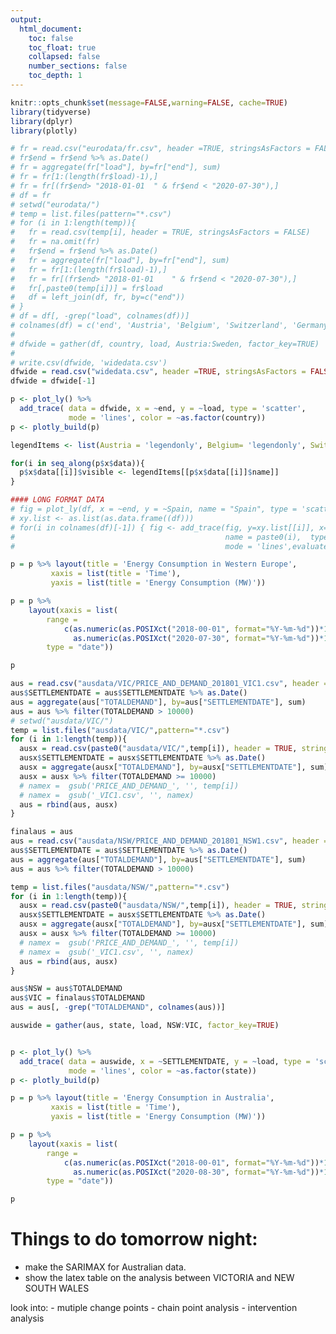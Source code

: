 ```yaml
---
output:
  html_document:
    toc: false
    toc_float: true
    collapsed: false
    number_sections: false
    toc_depth: 1
---
```



```r
knitr::opts_chunk$set(message=FALSE,warning=FALSE, cache=TRUE)
library(tidyverse)
library(dplyr)
library(plotly)
```


```r

# fr = read.csv("eurodata/fr.csv", header =TRUE, stringsAsFactors = FALSE)
# fr$end = fr$end %>% as.Date()
# fr = aggregate(fr["load"], by=fr["end"], sum)
# fr = fr[1:(length(fr$load)-1),]
# fr = fr[(fr$end> "2018-01-01	" & fr$end < "2020-07-30"),]
# df = fr
# setwd("eurodata/")
# temp = list.files(pattern="*.csv")
# for (i in 1:length(temp)){
#   fr = read.csv(temp[i], header = TRUE, stringsAsFactors = FALSE)
#   fr = na.omit(fr)
#   fr$end = fr$end %>% as.Date()
#   fr = aggregate(fr["load"], by=fr["end"], sum)
#   fr = fr[1:(length(fr$load)-1),]
#   fr = fr[(fr$end> "2018-01-01	" & fr$end < "2020-07-30"),]
#   fr[,paste0(temp[i])] = fr$load
#   df = left_join(df, fr, by=c("end"))
# }
# df = df[, -grep("load", colnames(df))]
# colnames(df) = c('end', 'Austria', 'Belgium', 'Switzerland', 'Germany', 'Denmark', 'Spain', 'France', 'UK', 'Ireland', 'Italy', 'Luxembourg', 'Netherlands', 'Norway', 'Portugal','Sweden')
# 
# dfwide = gather(df, country, load, Austria:Sweden, factor_key=TRUE)
# 
# write.csv(dfwide, 'widedata.csv')
dfwide = read.csv("widedata.csv", header =TRUE, stringsAsFactors = FALSE)
dfwide = dfwide[-1]
```


```r

p <- plot_ly() %>%
  add_trace( data = dfwide, x = ~end, y = ~load, type = 'scatter',
             mode = 'lines', color = ~as.factor(country))
p <- plotly_build(p)

legendItems <- list(Austria = 'legendonly', Belgium= 'legendonly', Switzerland= 'legendonly', Germany= 'legendonly', Denmark= 'legendonly', Spain= 'legendonly', France= TRUE, UK= 'legendonly', Ireland= 'legendonly', Italy= TRUE, Luxembourg= 'legendonly', Netherlands= 'legendonly', Norway= 'legendonly', Portugal= 'legendonly', Sweden= 'legendonly')

for(i in seq_along(p$x$data)){
  p$x$data[[i]]$visible <- legendItems[[p$x$data[[i]]$name]]
}

#### LONG FORMAT DATA
# fig = plot_ly(df, x = ~end, y = ~Spain, name = "Spain", type = 'scatter', mode = 'lines', colors = "red")
# xy.list <- as.list(as.data.frame((df)))
# for(i in colnames(df)[-1]) { fig <- add_trace(fig, y=xy.list[[i]], x=xy.list[['end']],
#                                               name = paste0(i),  type = 'scatter',
#                                               mode = 'lines',evaluate = TRUE) }

p = p %>% layout(title = 'Energy Consumption in Western Europe',
         xaxis = list(title = 'Time'),
         yaxis = list(title = 'Energy Consumption (MW)'))

p = p %>%
    layout(xaxis = list(
        range =
            c(as.numeric(as.POSIXct("2018-00-01", format="%Y-%m-%d"))*1000,
              as.numeric(as.POSIXct("2020-07-30", format="%Y-%m-%d"))*1000),
        type = "date"))

p
```







```r

aus = read.csv("ausdata/VIC/PRICE_AND_DEMAND_201801_VIC1.csv", header =TRUE, stringsAsFactors = FALSE)
aus$SETTLEMENTDATE = aus$SETTLEMENTDATE %>% as.Date()
aus = aggregate(aus["TOTALDEMAND"], by=aus["SETTLEMENTDATE"], sum)
aus = aus %>% filter(TOTALDEMAND > 10000)
# setwd("ausdata/VIC/")
temp = list.files("ausdata/VIC/",pattern="*.csv")
for (i in 1:length(temp)){
  ausx = read.csv(paste0("ausdata/VIC/",temp[i]), header = TRUE, stringsAsFactors = FALSE)
  ausx$SETTLEMENTDATE = ausx$SETTLEMENTDATE %>% as.Date()
  ausx = aggregate(ausx["TOTALDEMAND"], by=ausx["SETTLEMENTDATE"], sum)
  ausx = ausx %>% filter(TOTALDEMAND >= 10000)
  # namex =  gsub('PRICE_AND_DEMAND_', '', temp[i])
  # namex =  gsub('_VIC1.csv', '', namex)
  aus = rbind(aus, ausx)
}

finalaus = aus
aus = read.csv("ausdata/NSW/PRICE_AND_DEMAND_201801_NSW1.csv", header =TRUE, stringsAsFactors = FALSE)
aus$SETTLEMENTDATE = aus$SETTLEMENTDATE %>% as.Date()
aus = aggregate(aus["TOTALDEMAND"], by=aus["SETTLEMENTDATE"], sum)
aus = aus %>% filter(TOTALDEMAND > 10000)

temp = list.files("ausdata/NSW/",pattern="*.csv")
for (i in 1:length(temp)){
  ausx = read.csv(paste0("ausdata/NSW/",temp[i]), header = TRUE, stringsAsFactors = FALSE)
  ausx$SETTLEMENTDATE = ausx$SETTLEMENTDATE %>% as.Date()
  ausx = aggregate(ausx["TOTALDEMAND"], by=ausx["SETTLEMENTDATE"], sum)
  ausx = ausx %>% filter(TOTALDEMAND >= 10000)
  # namex =  gsub('PRICE_AND_DEMAND_', '', temp[i])
  # namex =  gsub('_VIC1.csv', '', namex)
  aus = rbind(aus, ausx)
}

aus$NSW = aus$TOTALDEMAND
aus$VIC = finalaus$TOTALDEMAND
aus = aus[, -grep("TOTALDEMAND", colnames(aus))]

auswide = gather(aus, state, load, NSW:VIC, factor_key=TRUE)


p <- plot_ly() %>%
  add_trace( data = auswide, x = ~SETTLEMENTDATE, y = ~load, type = 'scatter',
             mode = 'lines', color = ~as.factor(state))
p <- plotly_build(p)

p = p %>% layout(title = 'Energy Consumption in Australia',
         xaxis = list(title = 'Time'),
         yaxis = list(title = 'Energy Consumption (MW)'))

p = p %>%
    layout(xaxis = list(
        range = 
            c(as.numeric(as.POSIXct("2018-00-01", format="%Y-%m-%d"))*1000,
              as.numeric(as.POSIXct("2020-08-30", format="%Y-%m-%d"))*1000),
        type = "date"))

p

```






# Things to do tomorrow night: 

- make the SARIMAX for Australian data. 
- show the latex table on the analysis between VICTORIA and NEW SOUTH WALES 


look into:
  - mutiple change points
  - chain point analysis
  - intervention analysis 

